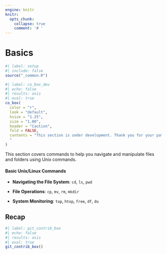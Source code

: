 ```yaml
---
engine: knitr
knitr:
  opts_chunk: 
    collapse: true
    comment: '# '
---
```


# Basics  {#sec-basic-cmnds .unnumbered}

```r
#| label: setup
#| include: false
source("_common.R")
```

```r
#| label: co_box_dev
#| echo: false
#| results: asis
#| eval: true
co_box(
  color = "r",
  look = "default", 
  hsize = "1.25", 
  size = "1.00", 
  header = "Caution", 
  fold = FALSE,
  contents = "This section is under development. Thank you for your patience.
  "
)
```

This section covers commands to help you navigate and manipulate files and folders using Unix commands. 

#### Basic Unix/Linux Commands

- **Navigating the File System**: `cd`, `ls`, `pwd`

- **File Operations**: `cp`, `mv`, `rm`, `mkdir`

- **System Monitoring**: `top`, `htop`, `free`, `df`, `du`

<!--

#### Advanced Topics

- **Scripting and Automation**: Basics of writing shell scripts to automate routine tasks.

- **Customizing the Environment**: How to customize the shell experience, including themes, prompts, and aliases.

- **Security Practices**: Basic security practices using terminal commands, such as setting file permissions and managing user accounts.

#### Practical Exercises

- **Hands-On Examples**: Provide step-by-step exercises to practice basic and intermediate commands.

- **Project Ideas**: Offer project suggestions that involve using terminal commands to solve real-world problems, like data backup scripts or a basic server setup.

-->

## Recap 

```r
#| label: git_contrib_box
#| echo: false
#| results: asis
#| eval: true
git_contrib_box()
```